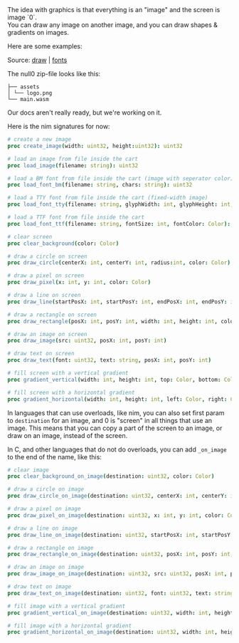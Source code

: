 
<Callout emoji="🎨">
The idea with graphics is that everything is an "image" and the screen is image `0`. <br/>
You can draw any image on another image, and you can draw shapes & gradients on images.
</Callout>


Here are some examples:

<Cart cart='/draw.null0' />

<Cart cart='/fonts.null0' />

Source: [draw](https://github.com/notnullgames/null0/tree/main/src/carts/draw) | [fonts](https://github.com/notnullgames/null0/tree/main/src/carts/fonts)


The null0 zip-file looks like this:

```
├── assets
│ └── logo.png
└── main.wasm
```


Our docs aren't really ready, but we're working on it.

Here is the nim signatures for now:

```nim
# create a new image
proc create_image(width: uint32, height:uint32): uint32

# load an image from file inside the cart
proc load_image(filename: string): uint32

# load a BM font from file inside the cart (image with seperator color)
proc load_font_bm(filename: string, chars: string): uint32

# load a TTY font from file inside the cart (fixed-width image)
proc load_font_tty(filename: string, glyphWidth: int, glyphHeight: int, chars: string): uint32

# load a TTF font from file inside the cart
proc load_font_ttf(filename: string, fontSize: int, fontColor: Color): uint32

# clear screen
proc clear_background(color: Color)

# draw a circle on screen
proc draw_circle(centerX: int, centerY: int, radius:int, color: Color)

# draw a pixel on screen
proc draw_pixel(x: int, y: int, color: Color)

# draw a line on screen
proc draw_line(startPosX: int, startPosY: int, endPosX: int, endPosY: int, color: Color)

# draw a rectangle on screen
proc draw_rectangle(posX: int, posY: int, width: int, height: int, color: Color)

# draw an image on screen
proc draw_image(src: uint32, posX: int, posY: int)

# draw text on screen
proc draw_text(font: uint32, text: string, posX: int, posY: int)

# fill screen with a vertical gradient
proc gradient_vertical(width: int, height: int, top: Color, bottom: Color)

# fill screen with a horizontal gradient
proc gradient_horizontal(width: int, height: int, left: Color, right: Color)
```

In languages that can use overloads, like nim, you can also set first param to `destination` for an image, and 0 is "screen" in all things that use an image. This means that you can copy a part of the screen to an image, or draw on an image, instead of the screen.

In C, and other languages that do not do overloads, you can add `_on_image` to the end of the name, like this:

```nim
# clear image
proc clear_background_on_image(destination: uint32, color: Color)

# draw a circle on image
proc draw_circle_on_image(destination: uint32, centerX: int, centerY: int, radius:int, color: Color)

# draw a pixel on image
proc draw_pixel_on_image(destination: uint32, x: int, y: int, color: Color)

# draw a line on image
proc draw_line_on_image(destination: uint32, startPosX: int, startPosY: int, endPosX: int, endPosY: int, color: Color)

# draw a rectangle on image
proc draw_rectangle_on_image(destination: uint32, posX: int, posY: int, width: int, height: int, color: Color)

# draw an image on image
proc draw_image_on_image(destination: uint32, src: uint32, posX: int, posY: int)

# draw text on image
proc draw_text_on_image(destination: uint32, font: uint32, text: string, posX: int, posY: int)

# fill image with a vertical gradient
proc gradient_vertical_on_image(destination: uint32, width: int, height: int, top: Color, bottom: Color)

# fill image with a horizontal gradient
proc gradient_horizontal_on_image(destination: uint32, width: int, height: int, left: Color, right: Color)
```
